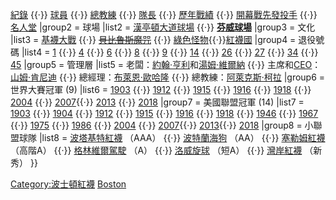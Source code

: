 {{Navbox
| name = 波士顿红袜
|title = [[波士頓紅襪|<font color="#FFFFFF">波士頓紅襪</font>]]
| titlestyle = background:#C60c30; color:white;
|style = width:{{{width|100%}}}; 
|groupstyle = background: #002244; color:#FFFFFF;
|abovestyle = background: #002244; color:#FFFFFF;
|above = [[波士頓|<font color="#FFFFFF">波士頓</font>]]，[[馬薩諸塞州|<font color="#FFFFFF">馬薩諸塞州</font>]]
|group1 = 球團
|list1 = [[波士頓紅襪歷史|歷史]] {{·}} [[波士頓紅襪紀錄|紀錄]] {{·}} [[:分類:波士頓紅襪隊球員|球員]] {{·}} [[波士頓紅襪總教練列表|總教練]] {{·}} [[波士頓紅襪隊長列表|隊長]] {{·}} [[波士頓紅襪歷年戰績列表|歷年戰績]] {{·}} [[波士頓紅襪開幕戰先發投手列表|開幕戰先發投手]] {{·}} [[波士頓紅襪名人堂|名人堂]]
|group2 = 球場
|list2 = [[漢亭頓大道球場]] {{·}} '''[[芬威球場]]'''
|group3 = 文化
|list3 = [[基襪大戰]] {{·}} <s>[[貝比魯斯魔咒]]</s> {{·}} [[綠色怪物]]{{·}}[[紅襪國]]
|group4 = 退役號碼
|list4 = [[博比·多爾|1]] {{·}} [[喬·克羅寧|4]] {{·}} [[約翰尼·佩斯基|6]] {{·}} [[卡爾·雅澤姆斯基|8]] {{·}} [[泰德·威廉斯|9]] {{·}} [[吉姆·賴斯|14]] {{·}} [[韋德·博格斯|26]] {{·}} [[卡爾頓·費斯克|27]] {{·}} [[大衛·歐提茲|34]] {{·}} [[佩卓·馬丁尼茲|45]]
|group5 = 管理層
|list5 = 老闆：[[約翰·亨利]]和[[湯姆·維爾納]] {{·}} 主席和[[CEO]]：[[山姆·肯尼迪]] {{·}} 總經理：[[布萊恩·歐哈隆 (棒球)|布萊恩·歐哈隆]] {{·}} 總教練：[[阿萊克斯·柯拉]]
|group6 = 世界大賽冠軍 (9)
|list6 = [[1903年世界大賽|1903]] {{·}} [[1912年世界大賽|1912]] {{·}} [[1915年世界大賽|1915]] {{·}} [[1916年世界大賽|1916]] {{·}} [[1918年世界大賽|1918]] {{·}} [[2004年世界大賽|2004]] {{·}} [[2007年世界大賽|2007]]{{·}} [[2013年世界大賽|2013]] {{·}} [[2018年世界大賽|2018]]
|group7 = 美國聯盟冠軍 (14)
|list7 = [[1903年棒球|1903]] {{·}} [[1904年棒球|1904]] {{·}} [[1912年棒球|1912]] {{·}} [[1915年棒球|1915]] {{·}} [[1916年棒球|1916]] {{·}} [[1918年棒球|1918]] {{·}} [[1946年棒球|1946]] {{·}} [[1967年棒球|1967]] {{·}} [[1975年美國聯盟冠軍賽|1975]] {{·}} [[1986年美國聯盟冠軍賽|1986]] {{·}} [[2004年美國聯盟冠軍賽|2004]] {{·}} [[2007年美國聯盟冠軍賽|2007]]{{·}} [[2013年美國聯盟冠軍賽|2013]]{{·}} [[2018年美國聯盟冠軍賽|2018]]
|group8 = 小聯盟球隊
|list8 = [[波塔基特紅襪]] （AAA） {{·}} [[波特蘭海狗]] （AA） {{·}} [[塞勒姆紅襪]] （高階A） {{·}} [[格林維爾駕駛]] （A） {{·}} [[洛威旋球]] （短A） {{·}} [[灣岸紅襪]] （新秀）
}}<noinclude>
[[Category:波士頓紅襪]]
[[Category:美國職棒大聯盟球隊導航模板|Boston]]
</noinclude>